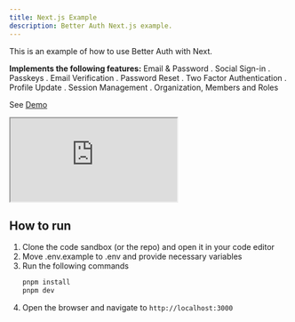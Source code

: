 ```yaml
---
title: Next.js Example
description: Better Auth Next.js example.
---
```


This is an example of how to use Better Auth with Next.

**Implements the following features:**
Email & Password . Social Sign-in . Passkeys . Email Verification . Password Reset . Two Factor Authentication . Profile Update . Session Management . Organization, Members and Roles

See [Demo](https://demo.better-auth.com)

<ForkButton url="better-auth/better-auth/tree/main/examples/nextjs-example"  />

<iframe src="https://stackblitz.com/github/better-auth/better-auth/tree/main/demo/nextjs?codemirror=1&fontsize=14&hidenavigation=1&runonclick=1&hidedevtools=1"
   style={{
      width: "100%",
      height: "500px",
      border: 0,
      borderRadius: "4px",
      overflow: "hidden"
   }}
   title="Better Auth Next Js Example"
   allow="accelerometer; ambient-light-sensor; camera; encrypted-media; geolocation; gyroscope; hid; microphone; midi; payment; usb; vr; xr-spatial-tracking"
   sandbox="allow-forms allow-modals allow-popups allow-presentation allow-same-origin allow-scripts"
   >
</iframe>


## How to run

1. Clone the code sandbox (or the repo) and open it in your code editor
2. Move .env.example to .env and provide necessary variables
3. Run the following commands
   ```bash
   pnpm install
   pnpm dev
   ```
4. Open the browser and navigate to `http://localhost:3000`
